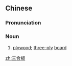 ==Chinese==
{{zh-forms}}

===Pronunciation===
{{zh-pron
|m=sānhébǎn
|c=saam1 hap6 baan2
|mn=qz,xm,zz:sam-ha̍p-pán
|cat=n
}}

===Noun===
{{zh-noun}}

# [[plywood]]; [[three-ply]] [[board]]

[[zh:三合板]]